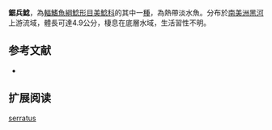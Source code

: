 {{Speciesbox
| name = 鋸兵鯰
| image =  
| image_width = 250px
| image_caption = 
| status = NE
| status_system = IUCN3.1
| genus = Corydoras
| species = serratus
| authority = [[Sands|Sands]], 1995
| synonyms =  
}}

'''鋸兵鯰'''，為[[輻鰭魚綱|輻鰭魚綱]][[鯰形目|鯰形目]][[美鯰科|美鯰科]]的其中一[[種|種]]，為熱帶淡水魚。分布於[[南美洲|南美洲]][[黑河|黑河]]上游流域，體長可達4.9公分，棲息在底層水域，生活習性不明。

==参考文献==
*{{FishBase_species|genus=Corydoras|species=serratus|year=2014|month=11}}

== 扩展阅读 ==
{{refbegin}}
{{wikispecies-inline|Corydoras serratus|鋸兵鯰}}
{{refend}}
{{Taxonbar|from=Q5857348}}

[[Category:兵鯰屬|serratus]]